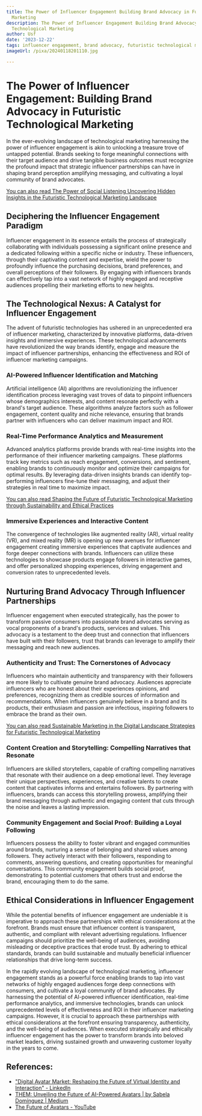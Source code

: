 ```yaml
---
title: The Power of Influencer Engagement Building Brand Advocacy in Futuristic Technological
  Marketing
description: The Power of Influencer Engagement Building Brand Advocacy in Futuristic
  Technological Marketing
author: Usf
date: '2023-12-22'
tags: influencer engagement, brand advocacy, futuristic technological marketing
imageUrl: /pixa/20240118201110.jpg

---
```

# The Power of Influencer Engagement: Building Brand Advocacy in Futuristic Technological  Marketing

In the ever-evolving landscape of  technological  marketing harnessing the power of influencer engagement is akin to unlocking a treasure trove of untapped potential. Brands seeking to forge meaningful connections with their target audience and drive  tangible  business  outcomes must recognize the profound impact that strategic influencer partnerships can have in shaping  brand perception amplifying messaging, and cultivating a loyal community  of brand advocates.

[You can also read The Power of Social Listening Uncovering Hidden Insights in the  Futuristic Technological Marketing Landscape](The%20Power%20of%20Social%20Listening%20Uncovering%20Hidden%20Insights%20in%20the%20Futuristic%20Technological%20Marketing%20Landscape)


## Deciphering the Influencer Engagement Paradigm

Influencer engagement  in its essence entails the process of  strategically collaborating with individuals possessing a  significant online presence  and a dedicated following within a specific niche or industry. These influencers, through their captivating content and expertise, wield  the power to  profoundly influence the purchasing decisions, brand preferences, and overall  perceptions  of their followers.  By engaging with  influencers brands can effectively tap into a  vast network  of highly engaged and receptive audiences propelling their marketing efforts to new heights.

## The Technological  Nexus: A Catalyst for Influencer Engagement

The advent of futuristic technologies has ushered in  an unprecedented era of influencer marketing, characterized by innovative platforms, data-driven insights and immersive experiences. These technological advancements have revolutionized  the way brands identify, engage and measure the  impact of influencer partnerships, enhancing the effectiveness and ROI of influencer marketing campaigns.

### AI-Powered  Influencer Identification and  Matching

Artificial intelligence  (AI) algorithms are revolutionizing the influencer identification process leveraging vast  troves of data to pinpoint influencers whose demographics interests, and content resonate  perfectly with a brand's target audience. These algorithms analyze factors  such as  follower  engagement, content quality and niche relevance, ensuring that brands partner with  influencers who can deliver  maximum impact and ROI.

### Real-Time Performance Analytics  and Measurement

Advanced analytics platforms provide brands with real-time  insights into the performance of  their influencer marketing campaigns. These platforms track  key metrics such as reach  engagement, conversions, and sentiment, enabling brands to continuously monitor and optimize their  campaigns for optimal results. By leveraging data-driven insights brands can identify top-performing influencers fine-tune their messaging, and adjust their strategies in real time to maximize impact.

[You can also read Shaping the Future of Futuristic Technological Marketing through Sustainability and Ethical Practices](Shaping%20the%20Future%20of%20Futuristic%20Technological%20Marketing%20through%20Sustainability%20and%20Ethical%20Practices)


###  Immersive Experiences and Interactive Content

The convergence of technologies like augmented reality (AR), virtual reality (VR), and mixed reality (MR) is opening up new avenues for influencer engagement creating immersive experiences that captivate audiences and forge deeper connections with brands. Influencers can utilize these technologies to showcase products engage followers in interactive  games, and  offer personalized shopping experiences, driving engagement and conversion  rates to unprecedented levels.

## Nurturing Brand Advocacy Through Influencer Partnerships

Influencer engagement when executed strategically, has the  power to  transform  passive consumers into passionate brand advocates serving as vocal proponents of a brand's products, services and values.  This advocacy is  a testament  to the deep trust and  connection that influencers have built  with their followers, trust that brands  can leverage to amplify  their messaging and reach new  audiences.

### Authenticity and Trust: The Cornerstones of  Advocacy

Influencers who maintain authenticity and  transparency with  their followers are more likely  to cultivate genuine brand advocacy. Audiences appreciate influencers who are honest  about their experiences opinions, and preferences, recognizing them as credible sources of information and recommendations. When influencers genuinely believe in a brand and its products, their enthusiasm and passion are infectious, inspiring followers to embrace the brand as their own.

[You can also read Sustainable Marketing in the Digital Landscape  Strategies for Futuristic Technological  Marketing](Sustainable%20Marketing%20in%20the%20Digital%20Landscape%20Strategies%20for%20Futuristic%20Technological%20Marketing)


### Content Creation and Storytelling: Compelling Narratives that Resonate

Influencers are skilled storytellers, capable of crafting compelling narratives that resonate with their audience on a deep emotional level. They leverage their unique perspectives, experiences, and creative talents to create content that captivates informs and entertains  followers. By partnering with influencers, brands can access this storytelling prowess, amplifying their brand messaging through authentic and engaging content that cuts through the noise and leaves a lasting impression.

### Community Engagement and Social Proof: Building a Loyal Following

Influencers possess the ability to foster vibrant and engaged  communities around brands, nurturing a sense of belonging and shared values among followers. They actively interact with their followers, responding  to comments, answering questions, and creating opportunities for meaningful conversations. This community engagement builds social proof, demonstrating  to potential  customers that others trust and endorse the brand, encouraging  them to do the same.

## Ethical Considerations in Influencer Engagement

While the potential benefits of  influencer engagement are undeniable it is imperative to approach these partnerships with ethical considerations at the forefront. Brands must ensure that influencer content is transparent, authentic, and compliant with relevant  advertising  regulations. Influencer campaigns should prioritize the well-being of  audiences, avoiding misleading or deceptive practices that  erode trust.  By adhering to ethical standards, brands  can build sustainable and mutually beneficial influencer relationships  that drive  long-term success.

In the rapidly evolving landscape  of technological  marketing, influencer engagement stands as  a powerful force  enabling brands to tap into vast networks of highly engaged audiences forge deep connections with consumers, and  cultivate a loyal  community of brand advocates.  By harnessing the potential  of AI-powered influencer identification, real-time performance  analytics, and immersive technologies, brands can unlock unprecedented levels of effectiveness and ROI in their influencer marketing campaigns. However, it is crucial to approach these partnerships with ethical considerations at  the forefront ensuring transparency, authenticity, and the well-being of audiences. When executed strategically  and ethically influencer engagement has the power to transform brands into beloved  market leaders, driving  sustained growth and unwavering customer loyalty in the years to come.

## References:
- ["Digital Avatar Market: Reshaping the Future of Virtual Identity and Interaction" - LinkedIn](https://www.linkedin.com/pulse/digital-avatar-market-reshaping-future-virtual-identity-interaction)
- [THEM: Unveiling the Future of AI-Powered Avatars | by Sabela Domínguez | Medium](https://medium.com/@sabela.domper/them-unveiling-the-future-of-ai-powered-avatars-27811fe8a346)
- [The Future of Avatars - YouTube](https://youtube.com/watch?v=6z-lkNrnJXE)

